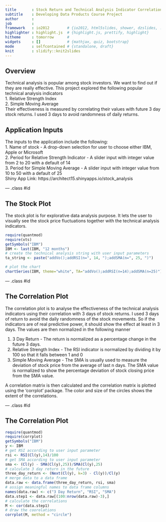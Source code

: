 ```yaml
---
title       : Stock Return and Technical Analysis Indicator Correlations
subtitle    : Developing Data Products Course Project
author      : 
job         : 
framework   : io2012        # {io2012, html5slides, shower, dzslides, ...}
highlighter : highlight.js  # {highlight.js, prettify, highlight}
hitheme     : tomorrow      # 
widgets     : []            # {mathjax, quiz, bootstrap}
mode        : selfcontained # {standalone, draft}
knit        : slidify::knit2slides
---
```


## Overview

Technical analysis is popular among stock investors.
We want to find out if they are really effective.
This project explored the following popular technical analysis indicators    
1. Relative Strength Index    
2. Simple Moving Average     
Their effectiveness is measured by correlating their values with future 3 day stock returns. 
I used 3 days to avoid randomness of daily returns. 

## Application Inputs
The inputs to the application include the following:    
1. Name of stock - A drop-down selection for user to choose either IBM, Apple or Microsoft    
2. Period for Relative Strength Indicator - A slider input with integer value from 2 to 20 with a default of 14    
3. Period for Simple Moving Average - A slider input with integer value from 10 to 50 with a default of 25    
Shiny App Link: https://architect15.shinyapps.io/stock_analysis

--- .class #id 

## The Stock Plot

The stock plot is for explorative data analysis purpose. It lets the user to visually see the stock price fluctuations together with the
technical analysis indicators.

```r
require(quantmod)
require(xts)
getSymbols("IBM")
IBM <- last(IBM, "12 months")
# create the technical analysis string with user input parameters
ta_string <- paste("addVo();addRSI(n=", 14, ");addSMA(n=", 25, ")")
```
```r
# plot the chart
chartSeries(IBM, theme="white", TA="addVo();addRSI(n=14);addSMA(n=25)") 
```

--- .class #id 

## The Correlation Plot
The correlation plot is to analyse the effectiveness of the technical analysis indicators using their correlation with 3 days of stock returns. I used 3 days of return to avoid the daily randomness of the stock movements. So if the indicators are of real predictive power, it should show the effect at least in 3 days. The values are then normalized in the following manner

1. 3 Day Return - The return is normalized as a percentage change in the future 3 days.   
2. Relative Strength Index - The RSI indicator is normalized by dividing it by 100 so that it falls between 1 and 0   
3. Simple Moving Average - The SMA is usually used to measure the deviation of stock price from the average of last n days. The SMA value is normalized to show the percentage deviation of stock closing price from the SMA value.   

A correlation matrix is then calculated and the correlation matrix is plotted using the 'corrplot' package. The color and size of the circles shows the extent of the correlations. 

--- .class #id

## The Correlation Plot

```r
require(quantmod)
require(corrplot)
getSymbols("IBM")
y <- IBM
# get RSI according to user input parameter
rsi <- RSI(Cl(y),14)/100
# get SMA according to user input parameter
sma <- (Cl(y) - SMA(Cl(y),25))/SMA(Cl(y),25)
# calculate 3 day return in the future 
three_day_return <- (Next(Cl(y), k=3) - Cl(y))/Cl(y)
# merge data to a data frame
data.raw <- data.frame(three_day_return, rsi, sma)
# assign meaningful names to data frame columns
names(data.raw) <- c("3 Day Return", "RSI", "SMA")
data.step1 <- data.raw[(100:nrow(data.raw)-3),]
# calculate the correlations
M <- cor(data.step1)
# draw the coorelations
corrplot(M, method = "circle")
```
